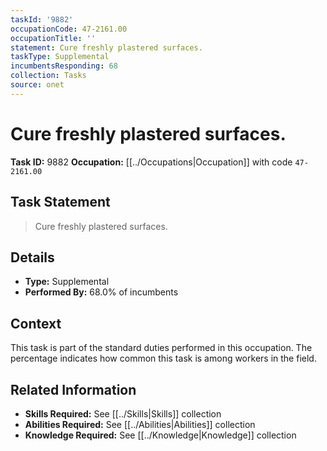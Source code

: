 ```yaml
---
taskId: '9882'
occupationCode: 47-2161.00
occupationTitle: ''
statement: Cure freshly plastered surfaces.
taskType: Supplemental
incumbentsResponding: 68
collection: Tasks
source: onet
---
```

# Cure freshly plastered surfaces.

**Task ID:** 9882
**Occupation:** [[../Occupations|Occupation]] with code `47-2161.00`

## Task Statement

> Cure freshly plastered surfaces.

## Details

- **Type:** Supplemental
- **Performed By:** 68.0% of incumbents

## Context

This task is part of the standard duties performed in this occupation. The percentage indicates how common this task is among workers in the field.

## Related Information

- **Skills Required:** See [[../Skills|Skills]] collection
- **Abilities Required:** See [[../Abilities|Abilities]] collection
- **Knowledge Required:** See [[../Knowledge|Knowledge]] collection
